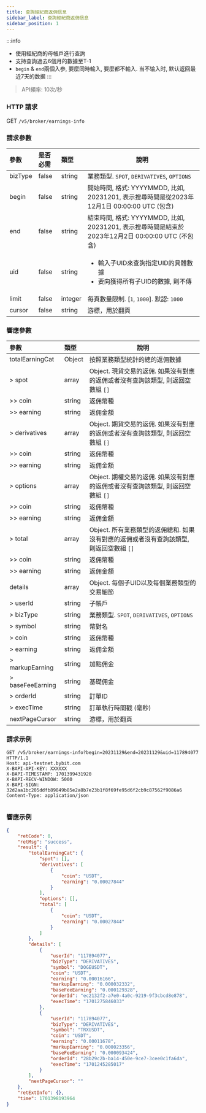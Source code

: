 ```yaml
---
title: 查詢經紀商返佣信息
sidebar_label: 查詢經紀商返佣信息
sidebar_position: 1
---
```


:::info
* 使用經紀商的母帳戶進行查詢
* 支持查詢過去6個月的數據至T-1
* `begin` & `end`兩個入参, 要麼同時輸入, 要麼都不輸入. 当不输入时, 默认返回最近7天的数据
:::
> API頻率: 10次/秒

### HTTP 請求
GET `/v5/broker/earnings-info`

### 請求參數
| 參數 | 是否必需 | 類型 | 說明|
|:----- |:-------|:-----|------ |
|bizType|false |string |業務類型. `SPOT`, `DERIVATIVES`, `OPTIONS` |
|begin|false |string |開始時間, 格式: YYYYMMDD, 比如, 20231201, 表示搜尋時間是從2023年12月1日 00:00:00 UTC (包含) |
|end |false |string |結束時間, 格式: YYYYMMDD, 比如, 20231201, 表示搜尋時間是結束於2023年12月2日 00:00:00 UTC (不包含) |
|uid |false |string |<ul><li>輸入子UID來查詢指定UID的具體數據</li><li>要向獲得所有子UID的數據, 則不傳</li></ul>  |
|limit|false |integer |每頁數量限制. [`1`, `1000`]. 默認: `1000` |
|cursor|false |string |游標，用於翻頁|

### 響應參數
| 參數 | 類型 | 說明|
|:----- |:-----|----- |
|totalEarningCat |Object |按照業務類型統計的總的返佣數據 |
|> spot |array |Object. 現貨交易的返佣. 如果沒有對應的返佣或者沒有查詢該類型, 則返回空數組 `[]`|
|>> coin |string |返佣幣種|
|>> earning |string |返佣金額|
|> derivatives |array |Object. 期貨交易的返佣. 如果沒有對應的返佣或者沒有查詢該類型, 則返回空數組 `[]`|
|>> coin |string |返佣幣種|
|>> earning |string |返佣金額|
|> options |array |Object. 期權交易的返佣. 如果沒有對應的返佣或者沒有查詢該類型, 則返回空數組 `[]`|
|>> coin |string |返佣幣種|
|>> earning |string |返佣金額|
|> total |array |Object. 所有業務類型的返佣總和. 如果沒有對應的返佣或者沒有查詢該類型, 則返回空數組 `[]`|
|>> coin |string |返佣幣種|
|>> earning |string |返佣金額|
|details |array |Object. 每個子UID以及每個業務類型的交易細節 |
|> userId |string |子帳戶 |
|> bizType |string |業務類型. `SPOT`, `DERIVATIVES`, `OPTIONS` |
|> symbol |string |幣對名 |
|> coin |string |返佣幣種|
|> earning  |string |返佣金額|
|> markupEarning  |string |加點佣金|
|> baseFeeEarning  |string |基礎佣金|
|> orderId  |string |訂單ID|
|> execTime  |string |訂單執行時間戳 (毫秒)|
|nextPageCursor |string |游標，用於翻頁|

### 請求示例

<Tabs groupId="programming-languages">
<TabItem value="http" label="HTTP">

```http
GET /v5/broker/earnings-info?begin=20231129&end=20231129&uid=117894077 HTTP/1.1
Host: api-testnet.bybit.com
X-BAPI-API-KEY: XXXXXX
X-BAPI-TIMESTAMP: 1701399431920
X-BAPI-RECV-WINDOW: 5000
X-BAPI-SIGN: 32d2aa1bc205ddfb89849b85e2a8b7e23b1f8f69fe95d6f2cb9c87562f9086a6
Content-Type: application/json
```

</TabItem>
<TabItem value="python" label="Python">

```python

```

</TabItem>
</Tabs>

### 響應示例

```json
{
    "retCode": 0,
    "retMsg": "success",
    "result": {
        "totalEarningCat": {
            "spot": [],
            "derivatives": [
                {
                    "coin": "USDT",
                    "earning": "0.00027844"
                }
            ],
            "options": [],
            "total": [
                {
                    "coin": "USDT",
                    "earning": "0.00027844"
                }
            ]
        },
        "details": [
            {
                "userId": "117894077",
                "bizType": "DERIVATIVES",
                "symbol": "DOGEUSDT",
                "coin": "USDT",
                "earning": "0.00016166",
                "markupEarning": "0.000032332",
                "baseFeeEarning": "0.000129328",
                "orderId": "ec2132f2-a7e0-4a0c-9219-9f3cbcd8e878",
                "execTime": "1701275846033"
            },
            {
                "userId": "117894077",
                "bizType": "DERIVATIVES",
                "symbol": "TRXUSDT",
                "coin": "USDT",
                "earning": "0.00011678",
                "markupEarning": "0.000023356",
                "baseFeeEarning": "0.000093424",
                "orderId": "28b29c2b-ba14-450e-9ce7-3cee0c1fa6da",
                "execTime": "1701245285017"
            }
        ],
        "nextPageCursor": ""
    },
    "retExtInfo": {},
    "time": 1701398193964
}
```
